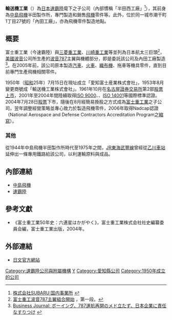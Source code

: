 {{Infobox Company 
| company_name = 輸送機工業有限公司<br>輸送機工業株式会社
| company_name_en = 
| company_logo = 
| company_type = 股份有限公司
| market_information = {{Nse2|7124}}（1961年10月至2004年7月28日止）
| foundation = 1950年7月15日
| location = {{JPN}}[[愛知縣|愛知縣]][[半田市|半田市]]上濱町102番地
| zip_code = 〒475-0804
| telephone_no = +81-569-21-3311
| key_people = 代表取締役社長：西國春義
| industry = 飛機零件製造業
| products = 飛機零部件製造和銷售
| capital = 1億[[日圓|日圓]]（2013年11月）
| company_slogan = 
| revenue = 
| operating_income = 
| net_income = 
| num_employees = 41人（2013年3月）
| parent = [[速霸陸|速霸陸]]
| subsid = 
| homepage = http://www.yusoki.co.jp/
| footnotes = 
}}

'''輸送機工業'''（{{lang-ja|輸送機工業株式会社}}）為[[日本|日本]][[速霸陸|速霸陸]]麾下之子公司（內部慣稱「半田西工廠」<ref>[https://www.subaru.co.jp/outline/office.html 株式会社SUBARU:国内事業所] {{ja}}</ref>），其前身為[[中島飛機|中島飛機]]半田製作所，專門製造和銷售[[飛機|飛機]]零件等。此外，位於同一城市潮干町1丁目27號的「內田工廠」，亦為飛機零件製造地點。

== 概要 ==
富士重工業（今速霸陸）與[[三菱重工業|三菱重工業]]、[[川崎重工業|川崎重工業]]等並列為日本航太三巨頭<ref>[http://subaru.autonet.com.tw/cgi-bin/file_view.cgi?a6060829S4015 富士重工波音787主翼組合開始] {{webarchive|url=https://web.archive.org/web/20150610215227/http://subaru.autonet.com.tw/cgi-bin/file_view.cgi?a6060829S4015 |date=2015-06-10 }}，第一段。</ref>，[[美國|美國]][[波音|波音]]公司所生產的[[波音787|波音787]]主翼與機體部分，即是委託該公司及內田工廠製造<ref>[http://biz-journal.jp/2013/02/post_1550.html Business Journal: ボーイング、787運航再開のメド立たず、日本企業に責任なすりつけ] {{ja}}</ref>。在2005年前，該公司原本製造[[汽車|汽車]]、[[鐵路列車|火車]]、[[織布機|織布機]]、拖車等機具零件，直到目前專門生產飛機相關零件。

1950年（[[昭和|昭和]]25年）7月15日在現址成立「愛知富士産業株式會社」，1953年8月變更商號成「輸送機工業株式會社」。1961年10月在[[名古屋證券交易所|名古屋證券交易所]]第2部[[股票上市|股票上市]]，2001年至2004年間陸續取得[[ISO_9000|ISO 9000]]、{{link-ja|JIS Q 9100|JIS Q 9100}}、[[ISO_14001|ISO 14001]]等國際標準認證。2004年7月28日[[股票|股票]]下市，隨後在8月經簡易換股之方式成為[[富士重工業|富士重工業]]之子公司，翌年調整經營策略並專心致力於製造飛機零件，2006年取得Nadcap認證（National Aerospace and Defense Contractors Accreditation Program之[[縮寫|縮寫]]）。

=== 其他 ===
從1944年中島飛機半田製作所時代至1975年之間，[[東海旅客鐵道|JR東海]][[武豐線|武豐線]]曾經從[[乙川車站|乙川車站]]延伸出一條專用鐵路給該公司，以利運輸原料與成品。

== 內部連結 ==
* [[中島飛機|中島飛機]]
* [[速霸陸|速霸陸]]

==參考文獻==
{{reflist}}
* 《富士重工業50年史：六連星はかがやく》，富士重工業株式会社社史編纂委員会編，富士重工業出版，2004年。

==外部連結==
* {{ja}}[http://www.yusoki.co.jp/ 日文官方網站]

[[Category:速霸陸公司與附屬機構|Category:速霸陸公司與附屬機構]]
[[Category:日本鐵路車輛製造商|Y]]
[[Category:愛知縣公司|Category:愛知縣公司]]
[[Category:1950年成立的公司|Category:1950年成立的公司]]
